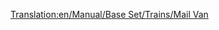 [[Translation:en/Manual/Base Set/Trains/Mail Van]]
{{en/Notices/Carriages}}

 <div id="aflknwerkamfs" style="overflow:auto;height:1px;">[http://www.u-blog.net/gleb buy replica watch] [http://watchreplica.piranho.com/watch.html replica watch] [http://www.toolia2.de/user/kozly/kozly1.htm replica watch] [http://s3.phpbbforfree.com/forums/index.php?mforum=mywatch replica watches] [http://kirdyk.piranho.com rolex replica] [http://www.u-blog.net/gleb buy replica watch] [http://watchreplica.piranho.com/watch.html replica watch] [http://www.toolia2.de/user/kozly/kozly1.htm replica watch] [http://s3.phpbbforfree.com/forums/index.php?mforum=mywatch replica watches] [http://kirdyk.piranho.com rolex replica] [http://home.tiscali.cz/replicahandbag/ replica designer handbag] [http://home.tiscali.cz/louisvuittonreplica/ louis vuitton replica handbag] [http://home.tiscali.cz/fakerolexwatch/ fake rolex watch sale] [http://home.tiscali.cz/fakewatch/ fake rolex watch] [http://home.tiscali.cz/enlargementpills/ penis enlargement pill] [http://home.tiscali.cz/naturalpenisenlarge/ blogspotcom enlargement free natural penis site technique] [http://home.tiscali.cz/underwatercamera/ underwater digital camera] [http://home.tiscali.cz/memoryfoam/ memory foam mattress] [http://home.tiscali.cz/fiberoptic/ fiber optics] [http://home.tiscali.cz/electricblanket/ sunbeam electric blanket] [http://www.toolia2.de/user/orderx5206/orderx52061.htm order xanax] [http://www.toolia2.de/user/xanaxs1641/xanaxs16411.htm xanax side effects] [http://www.toolia2.de/user/generi5981/generi59811.htm generic xanax] [http://www.toolia2.de/user/orderx9374/orderx93741.htm order xanax online] [http://www.toolia2.de/user/cheapx1173/cheapx11731.htm cheap xanax] [http://www.toolia2.de/user/purcha9269/purcha92691.htm purchase xanax] [http://www.toolia2.de/user/dietpi7312/dietpi73121.htm diet pill xanax] [http://www.toolia2.de/user/xanaxigjg/xanaxigjg1.htm xanax] [http://www.toolia2.de/user/buyxan1526/buyxan15261.htm buy xanax] [http://www.toolia2.de/user/buyxan3155/buyxan31551.htm buy xanax online] [http://www.toolia2.de/user/xanaxv1428/xanaxv14281.htm xanax valium] [http://www.toolia2.de/user/xanaxo9885/xanaxo98851.htm xanax online] [http://www.toolia2.de/user/casiog8083/casiog80831.htm casio gps watch] [http://www.toolia2.de/user/replic7643/replic76431.htm replica watch] [http://home.tiscali.cz/rolexwatchez/ rolex] [http://home.tiscali.cz/tagheuerwatch/ tag heuer replica watch] [http://www.toolia2.de/user/louisv1396/louisv13961.htm louis vuitton replica watch] [http://www.toolia2.de/user/cheapr3725/cheapr37251.htm cheap replica watch] [http://home.tiscali.cz/omegareplica/ omega watch] [http://www.toolia2.de/user/jacobc2970/jacobc29701.htm jacob co replica watch] [http://home.tiscali.cz/swissreplica/ swiss replica watch] [http://www.toolia2.de/user/rolexd4475/rolexd44751.htm rolex daytona replica watch] [http://home.tiscali.cz/replicadesigner/ replica designer watch] [http://home.tiscali.cz/breitlingwatch/ breitling watch] [http://home.tiscali.cz/weddinginvitations/ wedding invitations] [http://home.tiscali.cz/italianshoes/ italian shoes] [http://home.tiscali.cz/bonsaitree/ bonsai tree] [http://home.tiscali.cz/barbiedoll/ barbie doll] [http://swissreplicarolex.blog.kataweb.it/swiss_replica_rolex_watch/ swiss replica rolex watch] [http://swissmadereplica.blog.kataweb.it/swiss_made_replica_watch/ swiss made replica watch] [http://swissbreitling.blog.kataweb.it/swiss_made_breitling_repl/ swiss made breitling replica watch] [http://home.tiscali.cz/buyxanaxorder/ order xanax] [http://bbs.ws/bbs.php?bbs=swissr4000 swiss replica watch] [http://swissrolexwatch.blog.kataweb.it/swiss_made_replica_rolex_/ swiss made replica rolex watch] [http://omegaswisswatch.blog.kataweb.it/omega_replica_swiss_watch/ omega replica swiss watch] [http://swisscartier.blog.kataweb.it/swiss_cartier_watch_repli/ swiss cartier watch replica] [http://replicaswiss.blog.kataweb.it/replica_swiss_movement_wa/ replica swiss movement watch] [http://armyswissreplica.blog.kataweb.it/army_replica_swiss_watch/ army replica swiss watch] [http://luxuryreplica.blog.kataweb.it/luxury_replica_swiss_watc/ luxury replica swiss watch] [http://www.toolia2.de/user/tagheu5595/tagheu55951.htm tag heuer replica watch] [http://www.toolia2.de/user/chanel8837/chanel88371.htm chanel replica watch] [http://www.toolia2.de/user/replic3164/replic31641.htm replica designer watch] [http://www.toolia2.de/user/watchn2207/watchn22071.htm watch nelly tip drill video] [http://www.toolia2.de/user/replic6514/replic65141.htm replica gucci watch] [http://www.toolia2.de/user/replic6213/replic62131.htm replica jacob watch] [http://www.toolia2.de/user/watcht8346/watcht83461.htm watch tip drill video] [http://www.toolia2.de/user/swissr9911/swissr99111.htm swiss replica watch] [http://www.toolia2.de/user/watchn5027/watchn50271.htm watch nelly tip drill video uncut] [http://www.toolia2.de/user/replic6367/replic63671.htm replica luxury watch] [http://www.toolia2.de/user/replic3688/replic36881.htm replica movado watch] [http://www.toolia2.de/user/panera2052/panera20521.htm panerai replica watch] [http://www.toolia2.de/user/replic5436/replic54361.htm replica coach purse] [http://www.toolia2.de/user/louisv8635/louisv86351.htm louis vuitton replica bag] [http://www.toolia2.de/user/replic4061/replic40611.htm replica tiffany jewelry] [http://www.toolia2.de/user/replic2685/replic26851.htm replica gun] [http://www.toolia2.de/user/replic8487/replic84871.htm replica tiffany jewelry] [http://www.toolia2.de/user/replic4005/replic40051.htm replica coach bag] [http://www.toolia2.de/user/replic4878/replic48781.htm replica coach handbag] [http://www.toolia2.de/user/replic2010/replic20101.htm replica watch] [http://www.toolia2.de/user/coachr5035/coachr50351.htm coach replica] [http://www.toolia2.de/user/rolexr2738/rolexr27381.htm rolex replica] [http://www.toolia2.de/user/rolexr5296/rolexr52961.htm rolex replica] [http://www.toolia2.de/user/swissr4690/swissr46901.htm swiss rolex replica] [http://www.toolia2.de/user/rolexd1586/rolexd15861.htm rolex daytona replica] [http://www.toolia2.de/user/replic8697/replic86971.htm replica bag] [http://www.toolia2.de/user/rolexd3582/rolexd35821.htm rolex daytona replica] [http://www.toolia2.de/user/replic1768/replic17681.htm replica coach bag] [http://www.toolia2.de/user/wreathaquo/wreathaquo1.htm wreath] [http://www.toolia2.de/user/wreath7529/wreath75291.htm wreaths] [http://www.toolia2.de/user/hammoc6061/hammoc60611.htm hammock stand] [http://www.toolia2.de/user/glossy7604/glossy76041.htm glossy photo paper] [http://www.toolia2.de/user/lunaba6218/lunaba62181.htm luna bars] [http://www.toolia2.de/user/digita1959/digita19591.htm digital projector] [http://www.toolia2.de/user/noseha9344/noseha93441.htm nose hair clipper] [http://www.toolia2.de/user/beardt7682/beardt76821.htm beard trimmer] [http://www.toolia2.de/user/pocket4887/pocket48871.htm pocket watches] [http://www.toolia2.de/user/cordur6665/cordur66651.htm corduroy skirt] </div>